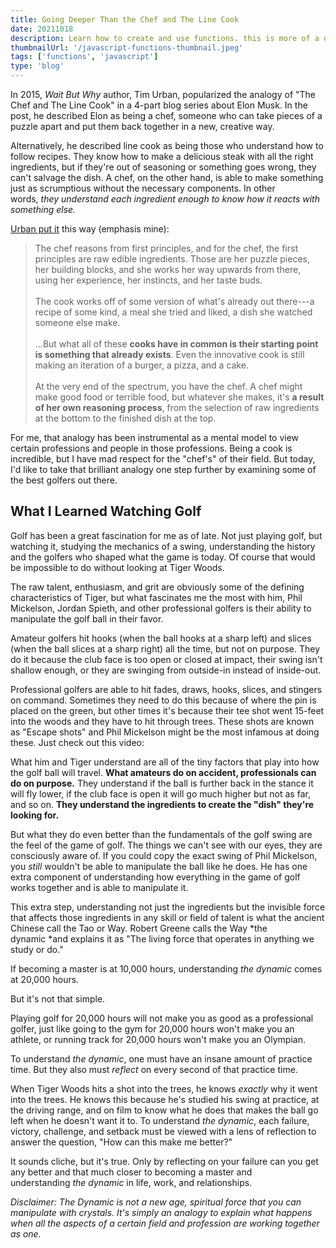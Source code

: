 ```yaml
---
title: Going Deeper Than the Chef and The Line Cook
date: 20211018
description: Learn how to create and use functions. this is more of a descriptioni to see what happens
thumbnailUrl: '/javascript-functions-thumbnail.jpeg'
tags: ['functions', 'javascript']
type: 'blog'
---
```


In 2015, *Wait But Why* author, Tim Urban, popularized the analogy of "The Chef and The Line Cook" in a 4-part blog series about Elon Musk. In the post, he described Elon as being a chef, someone who can take pieces of a puzzle apart and put them back together in a new, creative way.

Alternatively, he described line cook as being those who understand how to follow recipes. They know how to make a delicious steak with all the right ingredients, but if they're out of seasoning or something goes wrong, they can't salvage the dish. A chef, on the other hand, is able to make something just as scrumptious without the necessary components. In other words, *they understand each ingredient enough to know how it reacts with something else.*

[Urban put it](https://waitbutwhy.com/2015/11/the-cook-and-the-chef-musks-secret-sauce.html) this way (emphasis mine):

> The chef reasons from first principles, and for the chef, the first principles are raw edible ingredients. Those are her puzzle pieces, her building blocks, and she works her way upwards from there, using her experience, her instincts, and her taste buds.\
>\
> The cook works off of some version of what's already out there---a recipe of some kind, a meal she tried and liked, a dish she watched someone else make.\
>\
> ...But what all of these **cooks have in common is their starting point is something that already exists**. Even the innovative cook is still making an iteration of a burger, a pizza, and a cake.\
>\
> At the very end of the spectrum, you have the chef. A chef might make good food or terrible food, but whatever she makes, it's **a result of her own reasoning process**, from the selection of raw ingredients at the bottom to the finished dish at the top.

For me, that analogy has been instrumental as a mental model to view certain professions and people in those professions. Being a cook is incredible, but I have mad respect for the "chef's" of their field. But today, I'd like to take that brilliant analogy one step further by examining some of the best golfers out there.

What I Learned Watching Golf
----------------------------

Golf has been a great fascination for me as of late. Not just playing golf, but watching it, studying the mechanics of a swing, understanding the history and the golfers who shaped what the game is today. Of course that would be impossible to do without looking at Tiger Woods.

The raw talent, enthusiasm, and grit are obviously some of the defining characteristics of Tiger, but what fascinates me the most with him, Phil Mickelson, Jordan Spieth, and other professional golfers is their ability to manipulate the golf ball in their favor.

Amateur golfers hit hooks (when the ball hooks at a sharp left) and slices (when the ball slices at a sharp right) all the time, but not on purpose. They do it because the club face is too open or closed at impact, their swing isn't shallow enough, or they are swinging from outside-in instead of inside-out.

Professional golfers are able to hit fades, draws, hooks, slices, and stingers on command. Sometimes they need to do this because of where the pin is placed on the green, but other times it's because their tee shot went 15-feet into the woods and they have to hit through trees. These shots are known as "Escape shots" and Phil Mickelson might be the most infamous at doing these. Just check out this video:

What him and Tiger understand are all of the tiny factors that play into how the golf ball will travel. **What amateurs do on accident, professionals can do on purpose.** They understand if the ball is further back in the stance it will fly lower, if the club face is open it will go much higher but not as far, and so on. **They understand the ingredients to create the "dish" they're looking for.**

But what they do even better than the fundamentals of the golf swing are the feel of the game of golf. The things we can't see with our eyes, they are consciously aware of. If you could copy the exact swing of Phil Mickelson, you *still* wouldn't be able to manipulate the ball like he does. He has one extra component of understanding how everything in the game of golf works together and is able to manipulate it.

This extra step, understanding not just the ingredients but the invisible force that affects those ingredients in any skill or field of talent is what the ancient Chinese call the Tao or Way. Robert Greene calls the Way *the dynamic *and explains it as "The living force that operates in anything we study or do."

If becoming a master is at 10,000 hours, understanding *the dynamic* comes at 20,000 hours.

But it's not that simple.

Playing golf for 20,000 hours will not make you as good as a professional golfer, just like going to the gym for 20,000 hours won't make you an athlete, or running track for 20,000 hours won't make you an Olympian.

To understand *the dynamic*, one must have an insane amount of practice time. But they also must *reflect* on every second of that practice time.

When Tiger Woods hits a shot into the trees, he knows *exactly* why it went into the trees. He knows this because he's studied his swing at practice, at the driving range, and on film to know what he does that makes the ball go left when he doesn't want it to. To understand *the dynamic*, each failure, victory, challenge, and setback must be viewed with a lens of reflection to answer the question, "How can this make me better?"

It sounds cliche, but it's true. Only by reflecting on your failure can you get any better and that much closer to becoming a master and understanding *the dynamic* in life, work, and relationships.

*Disclaimer: The Dynamic is not a new age, spiritual force that you can manipulate with crystals. It's simply an analogy to explain what happens when all the aspects of a certain field and profession are working together as one.*